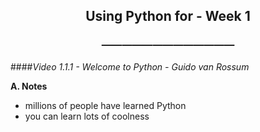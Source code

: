 <center> <h2>Using Python for - Week 1</h2> </center>
<center> <h3>---------------------------------------</h3> </center>

####*Video 1.1.1 - Welcome to Python - Guido van Rossum*

**A. Notes**

- millions of people have learned Python
- you can learn lots of coolness



